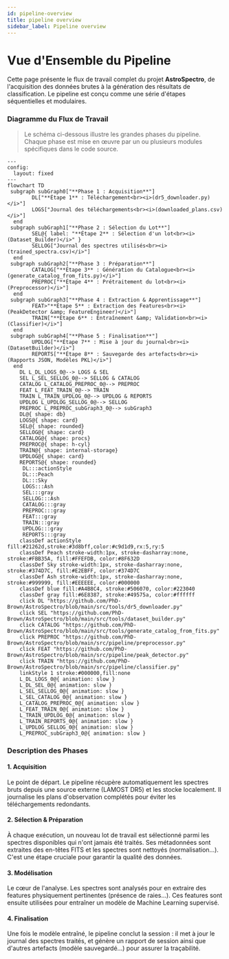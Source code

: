 ```yaml
---
id: pipeline-overview
title: pipeline overview
sidebar_label: Pipeline overview
---
```


<!-- Complet for v0.1.0-alpha release -->


# <FontAwesomeIcon icon={faProjectDiagram} /> Vue d'Ensemble du Pipeline

Cette page présente le flux de travail complet du projet **AstroSpectro**, de l'acquisition des données brutes à la génération des résultats de classification. Le pipeline est conçu comme une série d'étapes séquentielles et modulaires.

### Diagramme du Flux de Travail

> Le schéma ci-dessous illustre les grandes phases du pipeline. Chaque phase est mise en œuvre par un ou plusieurs modules spécifiques dans le code source.


<div style={{textAlign: 'center', backgroundColor: 'var(--ifm-background-color-secondary)', padding: '1rem', borderRadius: 'var(--ifm-card-border-radius)'}}>

```mermaid
---
config:
  layout: fixed
---
flowchart TD
 subgraph subGraph0["**Phase 1 : Acquisition**"]
        DL["**Étape 1** : Téléchargement<br><i>(dr5_downloader.py)</i>"]
        LOGS["Journal des téléchargements<br><i>(downloaded_plans.csv)</i>"]
  end
 subgraph subGraph1["**Phase 2 : Sélection du Lot**"]
        SEL@{ label: "**Étape 2** : Sélection d'un lot<br><i>(Dataset_Builder)</i>" }
        SELLOG["Journal des spectres utilisés<br><i>(trained_spectra.csv)</i>"]
  end
 subgraph subGraph2["**Phase 3 : Préparation**"]
        CATALOG["**Étape 3** : Génération du Catalogue<br><i>(generate_catalog_from_fits.py)</i>"]
        PREPROC["**Étape 4** : Prétraitement du lot<br><i>(Preprocessor)</i>"]
  end
 subgraph subGraph3["**Phase 4 : Extraction & Apprentissage**"]
        FEAT>"**Étape 5** : Extraction des Features<br><i>(PeakDetector &amp; FeatureEngineer)</i>"]
        TRAIN["**Étape 6** : Entraînement &amp; Validation<br><i>(Classifier)</i>"]
  end
 subgraph subGraph4["**Phase 5 : Finalisation**"]
        UPDLOG["**Étape 7** : Mise à jour du journal<br><i>(DatasetBuilder)</i>"]
        REPORTS["**Étape 8** : Sauvegarde des artefacts<br><i>(Rapports JSON, Modèles PKL)</i>"]
  end
    DL L_DL_LOGS_0@--> LOGS & SEL
    SEL L_SEL_SELLOG_0@--> SELLOG & CATALOG
    CATALOG L_CATALOG_PREPROC_0@--> PREPROC
    FEAT L_FEAT_TRAIN_0@--> TRAIN
    TRAIN L_TRAIN_UPDLOG_0@--> UPDLOG & REPORTS
    UPDLOG L_UPDLOG_SELLOG_0@--> SELLOG
    PREPROC L_PREPROC_subGraph3_0@--> subGraph3
    DL@{ shape: db}
    LOGS@{ shape: card}
    SEL@{ shape: rounded}
    SELLOG@{ shape: card}
    CATALOG@{ shape: procs}
    PREPROC@{ shape: h-cyl}
    TRAIN@{ shape: internal-storage}
    UPDLOG@{ shape: card}
    REPORTS@{ shape: rounded}
     DL:::actionStyle
     DL:::Peach
     DL:::Sky
     LOGS:::Ash
     SEL:::gray
     SELLOG:::Ash
     CATALOG:::gray
     PREPROC:::gray
     FEAT:::gray
     TRAIN:::gray
     UPDLOG:::gray
     REPORTS:::gray
    classDef actionStyle fill:#21262d,stroke:#3d8bff,color:#c9d1d9,rx:5,ry:5
    classDef Peach stroke-width:1px, stroke-dasharray:none, stroke:#FBB35A, fill:#FFEFDB, color:#8F632D
    classDef Sky stroke-width:1px, stroke-dasharray:none, stroke:#374D7C, fill:#E2EBFF, color:#374D7C
    classDef Ash stroke-width:1px, stroke-dasharray:none, stroke:#999999, fill:#EEEEEE, color:#000000
    classDef blue fill:#A4B8C4, stroke:#506070, color:#223040
    classDef gray fill:#6E8387, stroke:#49575a, color:#ffffff
    click DL "https://github.com/PhD-Brown/AstroSpectro/blob/main/src/tools/dr5_downloader.py"
    click SEL "https://github.com/PhD-Brown/AstroSpectro/blob/main/src/tools/dataset_builder.py"
    click CATALOG "https://github.com/PhD-Brown/AstroSpectro/blob/main/src/tools/generate_catalog_from_fits.py"
    click PREPROC "https://github.com/PhD-Brown/AstroSpectro/blob/main/src/pipeline/preprocessor.py"
    click FEAT "https://github.com/PhD-Brown/AstroSpectro/blob/main/src/pipeline/peak_detector.py"
    click TRAIN "https://github.com/PhD-Brown/AstroSpectro/blob/main/src/pipeline/classifier.py"
    linkStyle 1 stroke:#000000,fill:none
    L_DL_LOGS_0@{ animation: slow } 
    L_DL_SEL_0@{ animation: slow } 
    L_SEL_SELLOG_0@{ animation: slow } 
    L_SEL_CATALOG_0@{ animation: slow } 
    L_CATALOG_PREPROC_0@{ animation: slow } 
    L_FEAT_TRAIN_0@{ animation: slow } 
    L_TRAIN_UPDLOG_0@{ animation: slow } 
    L_TRAIN_REPORTS_0@{ animation: slow } 
    L_UPDLOG_SELLOG_0@{ animation: slow } 
    L_PREPROC_subGraph3_0@{ animation: slow }
```

</div>

### Description des Phases

<div className="card-demo">
<div className="card margin-bottom--md">
<div className="card__header"><h4>1. Acquisition</h4></div>
<div className="card__body">
Le point de départ. Le pipeline récupère automatiquement les spectres bruts depuis une source externe (LAMOST DR5) et les stocke localement. Il journalise les plans d'observation complétés pour éviter les téléchargements redondants.
</div>
</div>
<div className="card margin-bottom--md">
<div className="card__header"><h4>2. Sélection & Préparation</h4></div>
<div className="card__body">
À chaque exécution, un nouveau lot de travail est sélectionné parmi les spectres disponibles qui n'ont jamais été traités. Ses métadonnées sont extraites des en-têtes FITS et les spectres sont nettoyés (normalisation...). C'est une étape cruciale pour garantir la qualité des données.
</div>
</div>
<div className="card margin-bottom--md">
<div className="card__header"><h4>3. Modélisation</h4></div>
<div className="card__body">
Le cœur de l'analyse. Les spectres sont analysés pour en extraire des features physiquement pertinentes (présence de raies...). Ces features sont ensuite utilisées pour entraîner un modèle de Machine Learning supervisé.
</div>
</div>
<div className="card margin-bottom--md">
<div className="card__header"><h4>4. Finalisation</h4></div>
<div className="card__body">
Une fois le modèle entraîné, le pipeline conclut la session : il met à jour le journal des spectres traités, et génère un rapport de session ainsi que d'autres artefacts (modèle sauvegardé...) pour assurer la traçabilité.
</div>
</div>
</div>